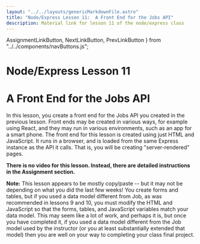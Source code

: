 ```yaml
---
layout: "../../layouts/genericMarkdownFile.astro"
title: "Node/Express Lesson 11:  A Front End for the Jobs API"
description: Material link for lesson 11 of the node/express class
---
```

  AssignmentLinkButton,
  NextLinkButton,
  PrevLinkButton
} from "../../components/navButtons.js";

# Node/Express Lesson 11

# A Front End for the Jobs API

In this lesson, you create a front end for the Jobs API you created in the previous lesson. Front ends may be created in various ways, for example using React, and they may run in various environments, such as an app for a smart phone. The front end for this lesson is created using just HTML and JavaScript. It runs in a browser, and is loaded from the same Express instance as the API it calls. That is, you will be creating "server-rendered" pages. 

**There is no video for this lesson. Instead, there are detailed instructions in the Assignment section.**

**Note:** This lesson appears to be mostly copy/paste -- but it may not be depending on what you did the last few weeks! You create forms and tables, but if you used a data model different from Job, as was recommended in lessons 9 and 10, you must modify the HTML and JavaScript so that the forms, tables, and JavaScript variables match your data model. This may seem like a lot of work, and perhaps it is, but once you have completed it, if you used a data model different from the Job model used by the instructor (or you at least substantially extended that model) then you are well on your way to completing your class final project.

<div className="flex justify-evenly">
  <PrevLinkButton link="/node-express/lesson10-m1" />
  <AssignmentLinkButton link="/node-express/lesson11-a1" />
  <NextLinkButton link="/node-express/lesson12-m1" />
</div>
